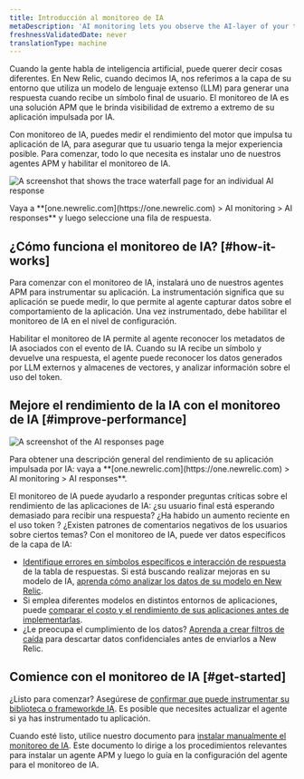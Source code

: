 ```yaml
---
title: Introducción al monitoreo de IA
metaDescription: 'AI monitoring lets you observe the AI-layer of your tech stack, giving you a holistic overview of the health and performance of your AI-powered app.'
freshnessValidatedDate: never
translationType: machine
---
```


Cuando la gente habla de inteligencia artificial, puede querer decir cosas diferentes. En New Relic, cuando decimos IA, nos referimos a la capa de su entorno que utiliza un modelo de lenguaje extenso (LLM) para generar una respuesta cuando recibe un símbolo final de usuario. El monitoreo de IA es una solución APM que le brinda visibilidad de extremo a extremo de su aplicación impulsada por IA.

Con monitoreo de IA, puedes medir el rendimiento del motor que impulsa tu aplicación de IA, para asegurar que tu usuario tenga la mejor experiencia posible. Para comenzar, todo lo que necesita es instalar uno de nuestros agentes APM y habilitar el monitoreo de IA.

<img
  title="Trace waterfall for AI monitoring"
  alt="A screenshot that shows the trace waterfall page for an individual AI response"
  src="/images/ai_screenshot-full_trace-view-intro-page.webp"
/>

<figcaption>
  Vaya a **[one.newrelic.com](https://one.newrelic.com) > AI monitoring > AI responses** y luego seleccione una fila de respuesta.
</figcaption>

## ¿Cómo funciona el monitoreo de IA? [#how-it-works]

Para comenzar con el monitoreo de IA, instalará uno de nuestros agentes APM para instrumentar su aplicación. La instrumentación significa que su aplicación se puede medir, lo que permite al agente capturar datos sobre el comportamiento de la aplicación. Una vez instrumentado, debe habilitar el monitoreo de IA en el nivel de configuración.

Habilitar el monitoreo de IA permite al agente reconocer los metadatos de IA asociados con el evento de IA. Cuando su IA recibe un símbolo y devuelve una respuesta, el agente puede reconocer los datos generados por LLM externos y almacenes de vectores, y analizar información sobre el uso del token.

## Mejore el rendimiento de la IA con el monitoreo de IA [#improve-performance]

<img
  title="AI responses page"
  alt="A screenshot of the AI responses page"
  src="/images/ai_screenshot-full_AI-responses-overview.webp"
/>

<figcaption>
  Para obtener una descripción general del rendimiento de su aplicación impulsada por IA: vaya a **[one.newrelic.com](https://one.newrelic.com) > AI monitoring > AI responses**.
</figcaption>

El monitoreo de IA puede ayudarlo a responder preguntas críticas sobre el rendimiento de las aplicaciones de IA: ¿su usuario final está esperando demasiado para recibir una respuesta? ¿Ha habido un aumento reciente en el uso token ? ¿Existen patrones de comentarios negativos de los usuarios sobre ciertos temas? Con el monitoreo de IA, puede ver datos específicos de la capa de IA:

* [Identifique errores en símbolos específicos e interacción de respuesta](/docs/ai-monitoring/explore-ai-data/view-ai-responses) de la tabla de respuestas. Si está buscando realizar mejoras en su modelo de IA, [aprenda cómo analizar los datos de su modelo en New Relic](/docs/ai-monitoring/explore-ai-data/view-model-data).
* Si emplea diferentes modelos en distintos entornos de aplicaciones, puede [comparar el costo y el rendimiento de sus aplicaciones antes de implementarlas](/docs/ai-monitoring/view-ai-data/#model-comparison).
* ¿Le preocupa el cumplimiento de los datos? [Aprenda a crear filtros de caída](/docs/ai-monitoring/drop-sensitive-data) para descartar datos confidenciales antes de enviarlos a New Relic.

## Comience con el monitoreo de IA [#get-started]

¿Listo para comenzar? Asegúrese de [confirmar que puede instrumentar su biblioteca o frameworkde IA](/docs/ai-monitoring/compatibility-requirements-ai-monitoring). Es posible que necesites actualizar el agente si ya has instrumentado tu aplicación.

Cuando esté listo, utilice nuestro documento para [instalar manualmente el monitoreo de IA](/install/ai-monitoring). Este documento lo dirige a los procedimientos relevantes para instalar un agente APM y luego lo guía en la configuración del agente para el monitoreo de IA.
